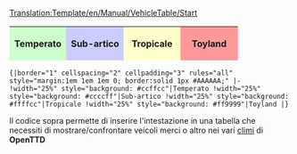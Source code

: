 <noinclude>[[Translation:Template/en/Manual/VehicleTable/Start]]
{|border="1" cellspacing="2" cellpadding="3" rules="all" style="margin:1em 1em 1em 0; border:solid 1px #AAAAAA;"
|-
!width="25%" style="background: #ccffcc"|Temperato
!width="25%" style="background: #ccccff"|Sub-artico
!width="25%" style="background: #ffffcc"|Tropicale
!width="25%" style="background: #ff9999"|Toyland
|}

<code>{|border="1" cellspacing="2" cellpadding="3" rules="all" style="margin:1em 1em 1em 0; border:solid 1px #AAAAAA;"
|-
!width="25%" style="background: #ccffcc"|Temperato
!width="25%" style="background: #ccccff"|Sub-artico
!width="25%" style="background: #ffffcc"|Tropicale
!width="25%" style="background: #ff9999"|Toyland
|}</code>

Il codice sopra permette di inserire l'intestazione in una tabella che necessiti di mostrare/confrontare veicoli merci o altro nei vari [[en/Manual/Climates|climi]] di '''OpenTTD'''
</noinclude>